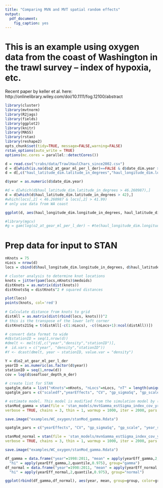 ```yaml
---
title: "Comparing MVN and MVT spatial random effects"
output:
  pdf_document:
    fig_caption: yes
---
```


# This is an example using oxygen data from the coast of Washington in the trawl survey -- index of hypoxia, etc. 

Recent paper by keller et al. here:
http://onlinelibrary.wiley.com/doi/10.1111/fog.12100/abstract

```r
library(cluster)
library(mvtnorm)
library(R2jags)
library(fields)
library(ggplot2)
library(knitr)
library(MASS)
library(rstan)
library(reshape2)
opts_chunk$set(tidy=TRUE, message=FALSE,warning=FALSE)
rstan_options(auto_write = TRUE)
options(mc.cores = parallel::detectCores())
```

```r
d = read.csv("crabs/data/TrawlHaulChars_since2002.csv")
d = d[which(is.na(d$o2_at_gear_ml_per_l_der)==FALSE & d$date_dim.year > 2008),]
d = d[,c("haul_latitude_dim.latitude_in_degrees","haul_longitude_dim.longitude_in_degrees","date_dim.year","o2_at_gear_ml_per_l_der","seafloor_depth_m_der")]

d$year = as.numeric(d$date_dim.year)

#d = d[which(d$haul_latitude_dim.latitude_in_degrees > 46.260987),]
d = d[which(d$haul_latitude_dim.latitude_in_degrees > 42),]
#which(locs[,2] < 46.260987 & locs[,2] > 41.99)
# only use data from WA coast

ggplot(d, aes(haul_longitude_dim.longitude_in_degrees, haul_latitude_dim.latitude_in_degrees, color=o2_at_gear_ml_per_l_der)) + geom_point() + facet_wrap(~year)

#library(mgcv)
#g = gam(log(o2_at_gear_ml_per_l_der) ~ #te(haul_longitude_dim.longitude_in_degrees, #haul_latitude_dim.latitude_in_degrees), data=d)
```

# Prep data for input to STAN

```r
nKnots = 75
nLocs = nrow(d)
locs = cbind(d$haul_longitude_dim.longitude_in_degrees, d$haul_latitude_dim.latitude_in_degrees)

# cluster analysis to determine knot locations
knots = jitter(pam(locs,nKnots)$medoids)
distKnots = as.matrix(dist(knots))
distKnotsSq = distKnots^2 # squared distances

plot(locs)
points(knots, col='red')
  
# Calculate distance from knots to grid
distAll = as.matrix(dist(rbind(locs, knots)))^2
# this is the transpose of the lower left corner
distKnots21Sq = t(distAll[-c(1:nLocs), -c((nLocs+1):ncol(distAll))])

# convert data format to wide
#d$stationID = seq(1,nrow(d))
#dmelt <- melt(d[,c("year","density","stationID")], 
#  id.vars = c("year", "density","stationID"))
#Y <- dcast(dmelt, year ~ stationID, value.var = "density")

Y = d$o2_at_gear_ml_per_l_der
yearID = as.numeric(as.factor(d$year))
stationID = seq(1,nrow(d))
cov = log(d$seafloor_depth_m_der)
  
# create list for STAN
spatglm_data = list("nKnots"=nKnots, "nLocs"=nLocs, "nT" = length(unique(yearID)), "N" = length(Y), "stationID" = stationID, "yearID" = yearID, "y" = Y, "distKnotsSq" = distKnotsSq, "distKnots21Sq" = distKnots21Sq, "x"=cov)
spatglm_pars = c("scaledf","yearEffects", "CV", "gp_sigmaSq", "gp_scale", "year_sigma","ar","B","spatialEffectsKnots")

# estimate model. This model is modified from the simulation model by (1) including indices to allow NAs in the inputted data, and (2) including estimated year effects (intercepts)
stanMod_gamma = stan(file = 'stan_models/mvtGamma_estSigma_index_cov_yr_ar1.stan',data = spatglm_data, 
verbose = TRUE, chains = 3, thin = 1, warmup = 1000, iter = 2000, pars = spatglm_pars)

save.image("examples/WC_oxygen/stanMod_gamma.Rdata")

spatglm_pars = c("yearEffects", "CV", "gp_sigmaSq", "gp_scale", "year_sigma","ar","B","spatialEffectsKnots")

stanMod_normal = stan(file = 'stan_models/mvnGamma_estSigma_index_cov_yr_ar1.stan',data = spatglm_data, 
verbose = TRUE, chains = 3, thin = 1, warmup = 1000, iter = 2000, pars = spatglm_pars)

save.image("examples/WC_oxygen/stanMod_gamma.Rdata")
```

```r
df_gamma = data.frame("year"=1998:2011, "mean" = apply(yearEff_gamma,2,mean), "lo" = apply(yearEff_gamma,2,quantile,0.025),
  "hi" = apply(yearEff_gamma,2,quantile,0.975), group="gamma")
df_normal = data.frame("year"=1998:2011, "mean" = apply(yearEff_normal,2,mean), "lo" = apply(yearEff_normal,2,quantile,0.025),
  "hi" = apply(yearEff_normal,2,quantile,0.975), group="normal")

ggplot(rbind(df_gamma,df_normal), aes(year, mean, group=group, color=group)) + geom_ribbon(aes(ymin = lo, ymax = hi), alpha=0.3)
```


  
